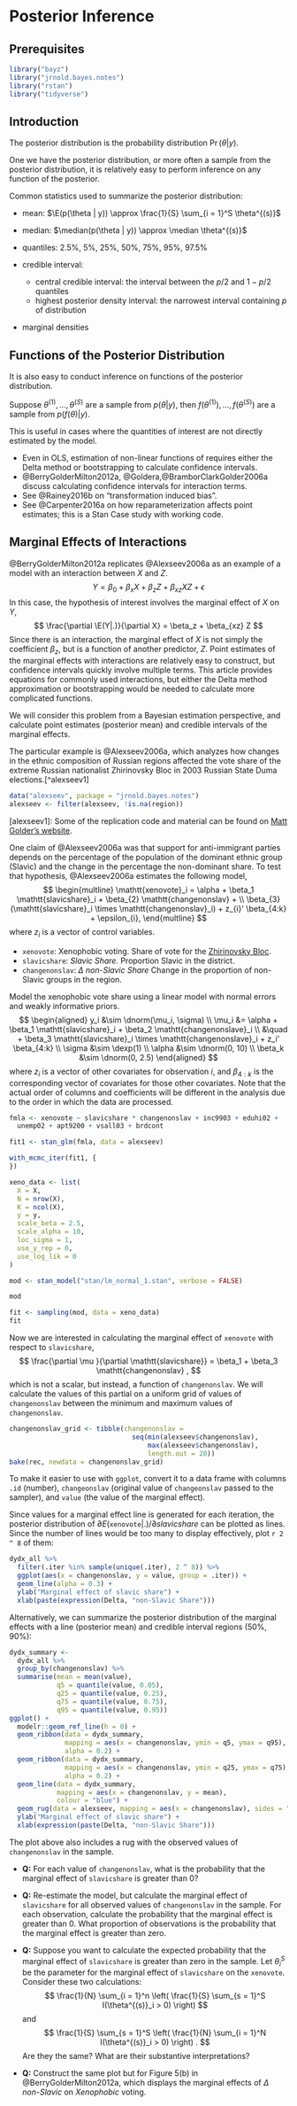 # Posterior Inference

## Prerequisites

```r
library("bayz")
library("jrnold.bayes.notes")
library("rstan")
library("tidyverse")
```

## Introduction

The posterior distribution is the probability distribution $\Pr(\theta | y)$.

One we have the posterior distribution, or more often a sample from the posterior
distribution, it is relatively easy to perform inference on any function of the posterior.

Common statistics used to summarize the posterior distribution:

-   mean: $\E(p(\theta | y)) \approx \frac{1}{S} \sum_{i = 1}^S \theta^{(s)}$

-   median: $\median(p(\theta | y)) \approx \median \theta^{(s)}$

-   quantiles: 2.5%, 5%, 25%, 50%, 75%, 95%, 97.5%

-   credible interval:

    -   central credible interval: the interval between the $p/2%$ and $1 - p/2%$ quantiles
    -   highest posterior density interval: the narrowest interval containing $p%$ of distribution

-   marginal densities

## Functions of the Posterior Distribution

It is also easy to conduct inference on functions of the posterior distribution.

Suppose $\theta^{(1)}, \dots, \theta^{(S)}$ are a sample from $p(\theta | y)$, then
$f(\theta^{(1)}), \dots, f(\theta^{(S)})$ are a sample from $p(f(\theta) | y)$.

This is useful in cases where the quantities of interest are not directly estimated by the 
model.

-   Even in OLS, estimation of non-linear functions of requires either the Delta method or bootstrapping to calculate confidence intervals.
-   @BerryGolderMilton2012a, @Goldera,@BramborClarkGolder2006a discuss calculating confidence intervals for interaction terms.
-   See @Rainey2016b on "transformation induced bias".
-   See @Carpenter2016a on how reparameterization affects point estimates; this is a Stan Case study with working code.

## Marginal Effects of Interactions

@BerryGolderMilton2012a replicates @Alexseev2006a as an example of a model with an interaction between $X$ and $Z$.
$$
Y = \beta_0 + \beta_x X + \beta_z Z + \beta_{xz} X Z + \epsilon
$$
In this case, the hypothesis of interest involves the marginal effect of $X$ on $Y$,
$$
\frac{\partial \E(Y|.)}{\partial X} = \beta_z + \beta_{xz} Z
$$
Since there is an interaction, the marginal effect of $X$ is not simply
the coefficient $\beta_z$, but is a function of another predictor, $Z$.
Point estimates of the marginal effects with interactions are relatively easy to construct, but confidence intervals quickly involve multiple terms.
This article provides equations for commonly used interactions, but either the Delta method approximation or bootstrapping would be needed to calculate more complicated functions.

We will consider this problem from a Bayesian estimation perspective, and calculate point estimates (posterior mean) and credible intervals of the marginal effects.

The particular example is @Alexseev2006a, which analyzes how changes in the ethnic composition of Russian regions affected the vote share of the extreme Russian nationalist Zhirinovsky Bloc in 2003 Russian State Duma elections.[^alexseev1]
```r
data("alexseev", package = "jrnold.bayes.notes") 
alexseev <- filter(alexseev, !is.na(region))
```

[alexseev1]: Some of the replication code and material can be found on [Matt Golder's website](http://mattgolder.com/interactions).

One claim of @Alexseev2006a was that support for anti-immigrant parties depends on the percentage of the population of the dominant ethnic group (Slavic) and the change in the percentage the non-dominant share.
To test that hypothesis, @Alexseev2006a estimates the following model,
$$
\begin{multline}
\mathtt{xenovote}_i = \alpha + \beta_1 \mathtt{slavicshare}_i +
\beta_{2} \mathtt{changenonslav} + \\
\beta_{3} (\mathtt{slavicshare}_i \times \mathtt{changenonslav}_i) +
z_{i}' \beta_{4:k}  + \epsilon_{i},
\end{multline}
$$
where $z_i$ is a vector of control variables.

-   `xenovote`: Xenophobic voting. Share of vote for the [Zhirinovsky Bloc](https://en.wikipedia.org/wiki/Vladimir_Zhirinovsky).
-   `slavicshare`: *Slavic Share.* Proportion Slavic in the district.
-   `changenonslav`: $\Delta$ *non-Slavic Share* Change in the proportion of non-Slavic groups in the region.

Model the xenophobic vote share using a linear model with normal errors and weakly informative priors.
$$
\begin{aligned}
y_i &\sim \dnorm(\mu_i, \sigma) \\
\mu_i &= \alpha + \beta_1 \mathtt{slavicshare}_i + \beta_2 \mathtt{changenonslave}_i \\
    &\quad + \beta_3 \mathtt{slavicshare}_i \times \mathtt{changenonslave}_i +
    z_i' \beta_{4:k} \\
\sigma &\sim \dexp(1) \\
\alpha &\sim \dnorm(0, 10) \\
\beta_k &\sim \dnorm(0, 2.5)
\end{aligned}
$$
where $z_i$ is a vector of other covariates for observation $i$, and $\beta_{4:k}$ is the corresponding vector of covariates for those other covariates. 
Note that the actual order of columns and coefficients will be different in the 
analysis due to the order in which the data are processed.

```r
fmla <- xenovote ~ slavicshare * changenonslav + inc9903 + eduhi02 +
  unemp02 + apt9200 + vsall03 + brdcont
```
```r
fit1 <- stan_glm(fmla, data = alexseev)
```

```r
with_mcmc_iter(fit1, {
})
```

```r
xeno_data <- list(
  X = X,
  N = nrow(X),
  K = ncol(X),
  y = y,
  scale_beta = 2.5,
  scale_alpha = 10,
  loc_sigma = 1,
  use_y_rep = 0,
  use_log_lik = 0
)
```

```r
mod <- stan_model("stan/lm_normal_1.stan", verbose = FALSE)
```
```r
mod
```

```r
fit <- sampling(mod, data = xeno_data)
fit
```

Now we are interested in calculating the marginal effect of `xenovote` with respect to `slavicshare`,
$$
\frac{\partial \mu }{\partial \mathtt{slavicshare}} = \beta_1 + \beta_3 \mathtt{changenonslav} ,
$$
which is not a scalar, but instead, a function of $\mathtt{changenonslav}$.
We will calculate the values of this partial on a uniform grid of values of
`changenonslav` between the minimum and maximum values of `changenonslav`.
```r
changenonslav_grid <- tibble(changenonslav = 
                               seq(min(alexseev$changenonslav),
                                   max(alexseev$changenonslav),
                                   length.out = 20))
bake(rec, newdata = changenonslav_grid)
```

To make it easier to use with `ggplot`, convert it to a data frame with columns `.id` (number), `changeonslav` (original value of `changeonslav` passed to the sampler), and `value` (the value of the marginal effect).

Since values for a marginal effect line is generated for each iteration, the posterior distribution of $\partial E(\mathtt{xenovote}|.) / \partial slavicshare$ can be plotted as lines.
Since the number of lines would be too many to display effectively, plot `r 2 ^ 8` of them:
```r
dydx_all %>%
  filter(.iter %in% sample(unique(.iter), 2 ^ 8)) %>%
  ggplot(aes(x = changenonslav, y = value, group = .iter)) +
  geom_line(alpha = 0.3) +
  ylab("Marginal effect of slavic share") +
  xlab(paste(expression(Delta, "non-Slavic Share")))
```

Alternatively, we can summarize the posterior distribution of the marginal effects with a line (posterior mean) and credible interval regions (50%, 90%):
```r
dydx_summary <-
  dydx_all %>%
  group_by(changenonslav) %>%
  summarise(mean = mean(value),
            q5 = quantile(value, 0.05),
            q25 = quantile(value, 0.25),
            q75 = quantile(value, 0.75),
            q95 = quantile(value, 0.95))
ggplot() +
  modelr::geom_ref_line(h = 0) +
  geom_ribbon(data = dydx_summary,
              mapping = aes(x = changenonslav, ymin = q5, ymax = q95),
              alpha = 0.2) +
  geom_ribbon(data = dydx_summary,
              mapping = aes(x = changenonslav, ymin = q25, ymax = q75),
              alpha = 0.2) +
  geom_line(data = dydx_summary,
            mapping = aes(x = changenonslav, y = mean),
            colour = "blue") +
  geom_rug(data = alexseev, mapping = aes(x = changenonslav), sides = "b") +
  ylab("Marginal effect of slavic share") +
  xlab(expression(paste(Delta, "non-Slavic Share")))
```
The plot above also includes a rug with the observed values of `changenonslav` in the sample.

-   **Q:** For each value of `changenonslav`, what is the probability that the
   marginal effect of `slavicshare` is greater than 0?

-   **Q:** Re-estimate the model, but calculate the marginal effect of
    `slavicshare` for all observed values of `changenonslav` in the sample. For
    each observation, calculate the probability that the marginal effect is
    greater than 0. What proportion of observations is the probability that the
    marginal effect is greater than zero.

-   **Q:** Suppose you want to calculate the expected probability that the
    marginal effect of `slavicshare` is greater than zero in the sample.
    Let $\theta^{S}_i$ be the parameter for the marginal effect of `slavicshare`
    on the `xenovote`. Consider these two calculations:
    $$
    \frac{1}{N} \sum_{i = 1}^n \left( \frac{1}{S} \sum_{s = 1}^S I(\theta^{(s)}_i > 0) \right)
    $$
    and
    $$
    \frac{1}{S} \sum_{s = 1}^S \left( \frac{1}{N} \sum_{i = 1}^N I(\theta^{(s)}_i > 0) \right) .
    $$
    Are they the same? What are their substantive interpretations?

-   **Q:** Construct the same plot but for Figure 5(b) in
    @BerryGolderMilton2012a, which displays the marginal effects
    of $\Delta$ *non-Slavic* on *Xenophobic* voting.
